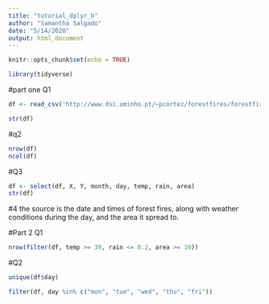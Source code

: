 ```yaml
---
title: "tutorial_dplyr_b"
author: "Samantha Salgado"
date: "5/14/2020"
output: html_document
---
```


```r
knitr::opts_chunk$set(echo = TRUE)
```

```r
library(tidyverse)
```

#part one Q1
```r
df <- read_csv('http://www.dsi.uminho.pt/~pcortez/forestfires/forestfires.csv')
```

```r
str(df)
```

#q2
```r
nrow(df)
ncol(df)
```


#Q3

```r
df <- select(df, X, Y, month, day, temp, rain, area)
str(df)

```
#4 the source is the date and times of forest fires, along with weather conditions during the day, and the area it spread to.


#Part 2 Q1
```r
nrow(filter(df, temp >= 30, rain <= 0.2, area >= 10))
```

#Q2


```r
unique(df$day)
```


```r
filter(df, day %in% c("mon", "tue", "wed", "thu", "fri"))
```

